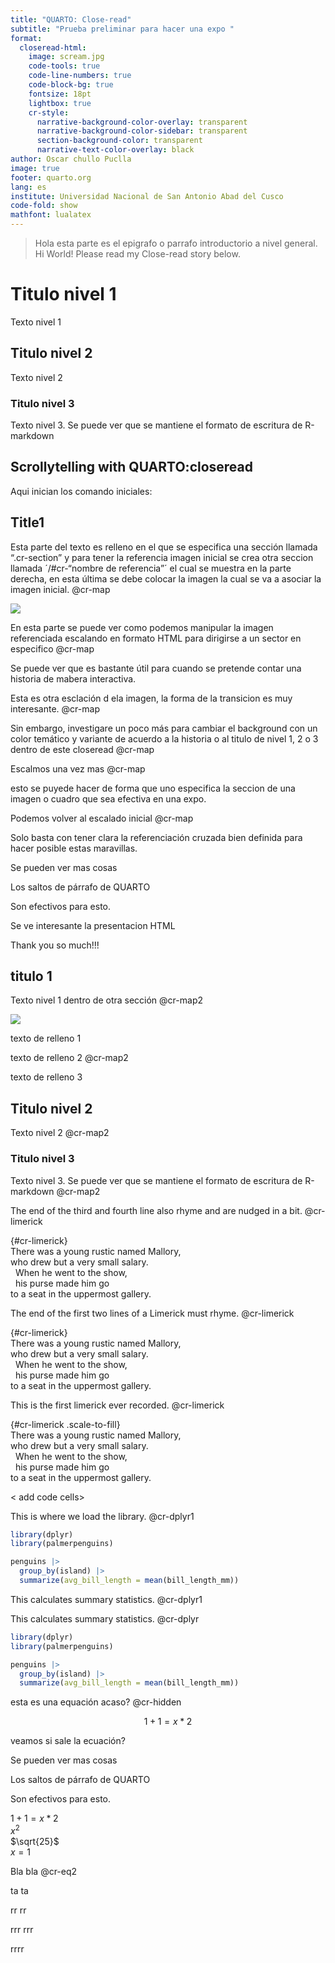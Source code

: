 ---
title: "QUARTO: Close-read"
subtitle: "Prueba preliminar para hacer una expo "
format: 
  closeread-html:
    image: scream.jpg
    code-tools: true
    code-line-numbers: true
    code-block-bg: true
    fontsize: 18pt
    lightbox: true
    cr-style:
      narrative-background-color-overlay: transparent
      narrative-background-color-sidebar: transparent
      section-background-color: transparent
      narrative-text-color-overlay: black
author: Oscar chullo Puclla
image: true
footer: quarto.org
lang: es
institute: Universidad Nacional de San Antonio Abad del Cusco
code-fold: show
mathfont: lualatex
---



:::{.epigraph}
>Hola esta parte es el epigrafo o parrafo introductorio a nivel general.
>Hi World! Please read my Close-read story below.
:::

# Titulo nivel 1
Texto nivel 1

## Titulo nivel 2
Texto nivel 2

### Titulo nivel 3
Texto nivel 3. Se puede ver que se mantiene el formato de escritura de R-markdown 

## Scrollytelling with QUARTO:closeread
Aqui inician los comando iniciales: 

:::{.cr-section}
# Title1

Esta parte del texto es relleno en el que se especifica una sección llamada ".cr-section" y para tener la referencia imagen inicial se crea otra seccion llamada ´/#cr-"nombre de referencia"´ el cual se muestra en la parte derecha, en esta última se debe colocar la imagen la cual se va a asociar la imagen inicial. @cr-map

:::{#cr-map}
![](minard-large.png)
:::

En esta parte se puede ver como podemos manipular la imagen referenciada escalando en formato HTML para dirigirse a un sector en especifico [@cr-map]{pan-to="70%,-10%" scale-by="2.1"}

Se puede ver que es bastante útil para cuando se pretende contar una historia de mabera interactiva.

Esta es otra esclación d ela imagen, la forma de la transicion es muy interesante. [@cr-map]{pan-to="-55%,10%" scale-by="1.5"}

Sin embargo, investigare un poco más para cambiar el background con un color temático y variante de acuerdo a la historia o al titulo de nivel 1, 2 o 3 dentro de este closeread [@cr-map]{pan-to="-25%,10%" scale-by="1.5"}

Escalmos una vez mas [@cr-map]{pan-to="18%,-15%" scale-by="2.4"}

esto se puyede hacer de forma que uno especifica la seccion de una imagen o cuadro que sea efectiva en una expo.

Podemos volver al escalado inicial @cr-map

Solo basta con tener clara la referenciación cruzada bien definida para hacer posible estas maravillas.

Se pueden ver mas cosas

Los saltos de párrafo de QUARTO

Son efectivos para esto.

Se ve interesante la presentacion HTML

Thank you so much!!!

:::

:::{.cr-section}
# titulo 1
Texto nivel 1 dentro de otra sección @cr-map2

:::{#cr-map2}
![](imagen2.jpg){.lightbox}
:::

texto de relleno 1

texto de relleno 2 [@cr-map2]{pan-to="-55%,10%" scale-by="1.5"}

texto de relleno 3 

## Titulo nivel 2
Texto nivel 2 @cr-map2

### Titulo nivel 3
Texto nivel 3. Se puede ver que se mantiene el formato de escritura de R-markdown @cr-map2

The end of the third and fourth line also rhyme and are nudged in a bit. [@cr-limerick]{highlight="3-4"}

| {#cr-limerick}
| There was a young rustic named [Mallory]{#cr-mallory},
| who drew but a very small [salary]{#cr-salary}.
|   When he went to the show,
|   his purse made him go
| to a seat in the uppermost gallery.

The end of the first two lines of a Limerick must rhyme. [@cr-limerick]{highlight="cr-mallory,cr-salary"}

| {#cr-limerick}
| There was a young rustic named [Mallory]{#cr-mallory},
| who drew but a very small [salary]{#cr-salary}.
|   When he went to the show,
|   his purse made him go
| to a seat in the uppermost gallery.

This is the first limerick ever recorded. @cr-limerick

| {#cr-limerick .scale-to-fill}
| There was a young rustic named [Mallory]{#cr-mallory},
| who drew but a very small [salary]{#cr-salary}.
|   When he went to the show,
|   his purse made him go
| to a seat in the uppermost gallery.


:::

:::{.cr-section} 
< add code cells>

This is where we load the library. [@cr-dplyr1]{highlight="1,2"}

:::{#cr-dplyr1}
```{r,echo=TRUE,eval=FALSE}
library(dplyr)
library(palmerpenguins)

penguins |>
  group_by(island) |>
  summarize(avg_bill_length = mean(bill_length_mm))
```
:::

This calculates summary statistics. [@cr-dplyr1]{highlight="4-6"}


This calculates summary statistics. [@cr-dplyr]{highlight="4-6"}

:::{#cr-dplyr}
```{r,echo=TRUE,message=FALSE}
library(dplyr)
library(palmerpenguins)

penguins |>
  group_by(island) |>
  summarize(avg_bill_length = mean(bill_length_mm))
```
:::

esta es una equación acaso? @cr-hidden

::: {#cr-hidden}
$$1+1=x*2$$
:::

veamos si sale la ecuación? 

Se pueden ver mas cosas

Los saltos de párrafo de QUARTO

Son efectivos para esto.

::: {#cr-eq2}
$1+1=x*2$ \
$x^2$ \
$\sqrt{25}$ \
$x=1$
:::

Bla bla [@cr-eq2]{highlight="1,2"}

ta ta 

rr
rr

rrr
rrr

rrrr


:::

